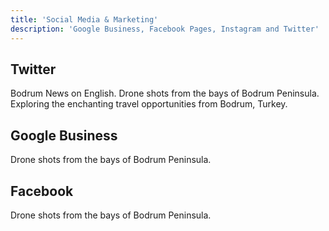 ```yaml
---
title: 'Social Media & Marketing'
description: 'Google Business, Facebook Pages, Instagram and Twitter'
---
```

## Twitter

<CardGroup cols={2}>
<Card title="Bodrum News in English" icon="twitter" href="https://x.com/bodrum_english">
  Bodrum News on English.
</Card>
  <Card title="Bodrum Drones" icon="twitter" href="https://x.com/BodrumDroneAct">
  Drone shots from the bays of Bodrum Peninsula.
</Card>

  <Card title="Bodrum Business" icon="twitter" href="https://x.com/bodrum_business">
  Exploring the enchanting travel opportunities from Bodrum, Turkey.
</Card>
</CardGroup>

## Google Business
<CardGroup cols={2}>
  <Card title="Bodrum Drones" icon="google" href="https://maps.app.goo.gl/5HfiT7MMgW8BLWPj6">
  Drone shots from the bays of Bodrum Peninsula.
</Card>
</CardGroup>

## Facebook
<CardGroup cols={2}>
  <Card title="Bodrum Drones" icon="facebook" href="https://www.facebook.com/bodrumdrone">
  Drone shots from the bays of Bodrum Peninsula.
</Card>
</CardGroup>